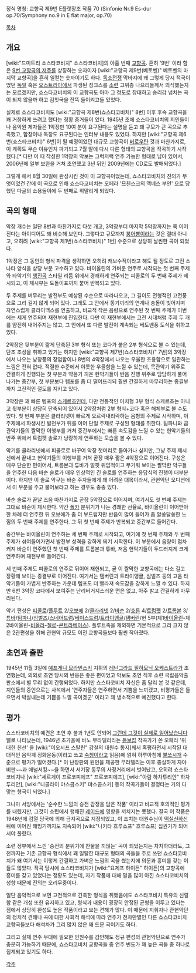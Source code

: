정식 명칭: 교향곡 제9번 E플랫장조 작품 70
(Sinfonie Nr.9 Es-dur op.70/Symphony no.9 in E flat major, op.70)

[[목차]]

== 개요 ==
[wiki:"드미트리 쇼스타코비치" 쇼스타코비치]의 아홉 번째 [[교향곡]]. 흔히 '9번' 이라 함은 [[9번 교향곡의 저주]]를 상징하는 숫자이자 [wiki:"교향곡 제9번(베토벤)" 베토벤의 마지막 교향곡]을 흔히 일컫는 숫자이기도 하다. [[독소전쟁]] 막바지에 왜 그렇게 당시 적국이었던 [[독일]] 혹은 [[오스트리아]]에서 파생된 징크스를 [[소련]] 고위층 나으리들께서 의식했는지는 모르겠지만, 쇼스타코비치의 이 교향곡도 아마 그 정도로 장대하고 승리감 넘치는 곡이 되지 않을까 하고 김칫국을 잔뜩 들이켜고들 있었다.

실제로 쇼스타코비치도 [wiki:"교향곡 제8번(쇼스타코비치)" 8번] 이후 후속 교향곡을 꽤 거창하게 쓰려고 했다는 정황 증거들이 있다. 1945년 초에 쇼스타코비치의 지인들이나 음악원 제자들은 1악장만 10여 분이 요구된다는 설명을 듣고 꽤 규모가 큰 곡으로 추측했고, 합창이나 독창도 요구된다는 인터뷰 내용도 있었다. 하지만 [wiki:"교향곡 제6번(쇼스타코비치)" 6번]이 될 예정이었던 대규모 교향곡이 [[버로우]]탄 것과 마찬가지로, 이 계획도 무슨 이유인지 파기되고 7월 말에 다시 다른 형태의 교향곡을 작곡하기 시작했다.[* 다만 이 때 작성한 1악장의 악보는 그럭저럭 연주 가능한 형태로 남아 있어서, 2006년에 일부 보완을 거쳐 초연했고 3년 뒤인 2009년에는 CD로도 발매되었다.]

그렇게 해서 8월 30일에 완성시킨 것이 이 교향곡이었는데, 쇼스타코비치의 진의가 무엇이었건 간에 이 곡으로 인해 쇼스타코비치는 오페라 '므첸스크의 맥베스 부인' 으로 당했던 다굴의 소용돌이에 두 번째로 휘말리게 되었다.

== 곡의 형태 ==
악장 개수는 일단 8번과 마찬가지로 다섯 개고, 3악장부터 마지막 5악장까지는 쭉 이어진다는 아이디어도 꽤 비슷해 보인다. 그렇다고 규모까지 [[붕어빵]]이라는 것은 절대 아니고, 오히려 [wiki:"교향곡 제1번(쇼스타코비치)" 1번] 수준으로 상당히 날씬한 곡이 되었다.

1악장은 그 동안의 형식 파격을 생각하면 오히려 캐보수적이라고 해도 될 정도로 고전 소나타 양식을 상당 부분 고수하고 있다. 바이올린의 가벼운 연주로 시작되는 첫 번째 주제와 타악기의 [[행진곡]] 스타일 리듬 위에서 경쾌하게 연주되는 피콜로의 두 번째 주제가 제시되고, 이 제시부는 도돌이표까지 붙어 반복되고 있다.

두 주제를 버무리는 발전부도 예상된 수순으로 따라나오고, 그 길이도 전형적인 고전풍으로 그리 길지 않게 되어 있다. 그래도 그 안에서 동기끼리의 연계나 충돌이 빚어지며 자연스럽게 클라이맥스를 연출하고, 비교적 작은 음량으로 연주된 첫 번째 주제가 이번에는 세게 연주되며 재현부에 진입한다. 다만 이 재현부에서는 고전 시대처럼 주제 두 개를 얌전히 내어주지는 않고, 그 안에서 또 다른 발전이 계속되는 베토벤풍 도식을 취하고 있다.

2악장은 뒷부분이 짧게 단축된 3부 형식 또는 코다가 붙은 2부 형식으로 볼 수 있는데, 단조 조성을 취하고 있기는 하지만 [wiki:"교향곡 제7번(쇼스타코비치)" 7번]의 3악장에서 나오는 낭창풍의 장엄함이나 8번의 4악장에서 나오는 우울한 조용함으로 일관하는 느낌은 전혀 없다. 적절한 수준에서 야릇한 우울함을 느낄 수 있는데, 목관악기 위주로 간결하게 진행되는 첫 부분과 약음기 끼운 현악기들이 반음 진행 위주로 담담하게 풀어나가는 중간부, 첫 부분보다 템포를 좀 더 떨어뜨리되 훨씬 간결하게 마무리하는 종결부까지 고전적인 절도를 지키고 있다.

3악장은 꽤 빠른 템포의 [[스케르초]]인데, 다만 전통적인 아치형 3부 형식 스케르초는 아니고 뒷부분이 상당히 단축되어 있어서 2악장처럼 2부 형식+코다 혹은 해체부로 볼 수도 있다. 첫 번째 부분은 클라리넷이 빠르게 오르락내리락하는 음형의 주제로 시작하며, 이 주제에서 파생시킨 발전부가 뒤를 이어 단일 주제로 구성된 형태를 취한다. 팀파니와 금관악기들의 짤막한 이행부를 거쳐 중간부에서는 빠른 속도감을 느낄 수 있는 현악기들의 반주 위에서 트럼펫 솔로가 낭랑하게 연주하는 모습을 볼 수 있다.

악기를 클라리넷에서 피콜로로 바꾸어 악장 첫머리로 돌아가나 싶지만, 그냥 주제 제시 선에서 끝내고 현악기들의 이행부를 거쳐 곧장 매우 짧은 4악장으로 이어진다. 구성은 매우 단순한 편이어서, 트롬본과 튜바가 얼핏 위압적이고 무거워 보이는 짤막한 악구들을 연주한 다음 바순 솔로가 매우 인상적인 긴 솔로를 연주하는 응답식의 진행이 대부분이다. 하지만 이 솔로 악구는 바순 주자들에게 꽤 어려운 대목이라서, 관현악단 오디션에서 이 부분을 주고 불어보라고 하는 경우도 종종 있다.

바순 솔로가 끝날 즈음 마찬가지로 곧장 5악장으로 이어지며, 여기서도 첫 번째 주제는 그대로 바순이 제시한다. 약간 [[폴카]] 분위기가 나는 경쾌한 선율로, 바이올린이 이어받아 한 차례 더 연주한 뒤 오보에가 좀 더 부드럽지만 반음이 많이 들어가 좀 알쏭달쏭한 느낌의 두 번째 주제를 연주한다. 그 뒤 첫 번째 주제가 반복되고 중간부로 들어간다.

중간부는 바이올린이 연주하는 세 번째 주제로 시작되고, 여기에 첫 번째 주제와 두 번째 주제가 섞여들어가면서 발전부 성격을 강하게 띄기 시작한다. 이 부분에서 음량이 점차 커져 바순이 연주했던 첫 번째 주제를 트롬본과 튜바, 저음 현악기들이 두드러지게 크게 연주하며 재현부로 들어간다.

세 번째 주제도 피콜로의 연주로 뒤이어 재현되고, 곧 이 짤막한 교향곡에는 다소 길고 장황해 보이는 종결부로 이어진다. 여기서는 탬버린과 트라이앵글, 심벌즈 등의 고음 타악기들이 가볍게 반주하는 가운데 템포도 더 빨라져 속도감을 강하게 느낄 수 있다. 하지만 6번 3악장 코다에서 보여주는 난리버거지스러운 면은 없고, 아주 밝고 간결하게 마무리된다.

악기 편성은 [[피콜로]]/[[플루트]] 2/[[오보에]] 2/[[클라리넷]] 2/[[바순]] 2/[[호른]] 4/[[트럼펫]] 2/[[트롬본]] 3/[[튜바]]/[[팀파니]]/[[심벌즈]]/[[스네어드럼]]/[[베이스드럼]]/[[트라이앵글]]/[[탬버린]]/현 5부(제1[[바이올린]]-제2바이올린-[[비올라]]-[[첼로]]-[[콘트라베이스]]). 플루트족을 제외하면 기본적으로 그리 크지 않은 2관편성을 취해 관현악 규모도 이전 교향곡들보다 훨씬 작아졌다. 

== 초연과 출판 ==
1945년 11월 3일에 [[예프게니 므라빈스키]] 지휘의 [[레닌그라드 필하모닉 오케스트라]]가 초연했는데, 의외로 초연 당시의 반응은 좋은 편이었고 악보도 초연 직후 소련 국립음악출판소에서 별 무리 없이 간행되었다. 하지만 쇼스타코비치 자신은 좀 달리 본 것 같은데, 지인들의 증언으로는 사석에서 '연주자들은 연주하면서 기쁨을 느끼겠고, 비평가들은 들으면서 박살내는데 기쁨을 느낄 곡이겠군' 이라고 꽤 냉소적으로 예견했다고 한다.

== 평가 ==
쇼스타코비치의 예견은 초연 후 불과 1년도 안되어 [[그런데 그것이 실제로 일어났습니다]] 삘로 나타났는데, 1946년 초가을에 바노 무라델리라는 [[듣보잡]] 작곡가가 쓴 오페라 '위대한 친선' 을 [wiki:"이오시프 스탈린" 강철의 대원수 동지]께서 혹평하면서 시작된 대대적인 음악계 정화운동(이라고 쓰고 [[숙청]]이라고 읽음)에 얽혀 하루아침에 [[불쏘시개]] 수준으로 평가가 떨어졌다.[* 이 난장판의 원인을 제공한 무라델리는 이후 충실하게 자아 비판~~과 애널서킹~~을 하면서 서기장 동무의 사정거리에서 벗어났고, 오히려 쇼스타코비치나 [wiki:"세르게이 프로코피에프" 프로코피에프], [wiki:"아람 하차투리안" 하차투리안], [wiki:"니콜라이 먀스콥스키" 먀스콥스키] 등의 작곡가들이 결정타는 거의 다 맞는 형국이 되었다.]

그나마 서방에서는 '순수한 느낌의 승전 감정을 담은 작품' 이라고 비교적 호의적인 평가를 내렸지만, 그것이 소련에서 행해진 [[레이드]]에 영향을 끼치지는 못했다. 결국 이 작품은 1948년에 검열 당국에 의해 금지곡으로 지정되었고, 이 조치는 대원수님이 [[떡실신]]하신 뒤에 이어진 해빙기까지도 지속되어 [wiki:"니키타 흐루쇼프" 흐루쇼프] 집권기가 되어서야 풀렸다.

소련 정부에서 느낀 '승전의 분위기에 찬물을 끼얹는' 곡이 되었는지는 차치하더라도, 그 전까지는 기존 교향곡 형식에서 꽤 일탈한 대규모 형태의 곡들을 주로 쓰던 쇼스타코비치가 왜 여기서는 이렇게 간결하고 가벼운 느낌의 곡을 썼는지에 의문과 흥미를 갖는 이들도 많았다. 작곡 당시에 쇼스타코비치가 [wiki:"요제프 하이든" 하이든]의 교향곡에 흥미를 갖고 있었다는 정황도 있는데, 자기 작품에 대해 말을 많이 아낀 쇼스타코비치의 성향 때문에 진의는 오리무중이다.

일단 음악적으로 보면 고전적으로 긴축한 형식을 취했음에도 쇼스타코비치 특유의 신랄함 같은 개성 또한 유지하고 있고, 형식과 내용이 굉장히 안정된 균형을 이루고 있다는 점에서 상당히 완성도 높은 작품이라고 보는 견해가 많다. 이 때문에 지휘자나 관현악단의 정치적 견해나 곡에 대한 사회적 해석에 따라 연주가 천차만별인 다른 쇼스타코비치 교향곡들보다 해석차가 그리 많지 않은 꽤 드문 곡이기도 하다.

그리고 실제 연주 무대에 필요한 인원수를 감안해도 정규 편성의 관현악단으로 연주가 충분히 가능하기 때문에, 쇼스타코비치 교향곡들 중 연주 빈도가 꽤 높은 곡들 중 하나로 집계되고 있기도 하다.

[[각주]]
